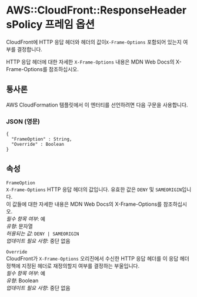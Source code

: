 # AWS::CloudFront::ResponseHeadersPolicy 프레임 옵션

CloudFront에 HTTP 응답 헤더와 헤더의 값이`X-Frame-Options` 포함되어 있는지 여부를 결정합니다.

HTTP 응답 헤더에 대한 자세한 `X-Frame-Options` 내용은 MDN Web Docs의 X-Frame-Options를 참조하십시오.

## 통사론

AWS CloudFormation 템플릿에서 이 엔터티를 선언하려면 다음 구문을 사용합니다.

### JSON (영문)

```
{
  "FrameOption" : String,
  "Override" : Boolean
}
```

## 속성

`FrameOption`  
 `X-Frame-Options` HTTP 응답 헤더의 값입니다. 유효한 값은 `DENY` 및 `SAMEORIGIN`입니다.  
이 값들에 대한 자세한 내용은 MDN Web Docs의 X-Frame-Options를 참조하십시오.  
_필수 항목 여부_: 예  
_유형_: 문자열  
_허용되는 값_: `DENY | SAMEORIGIN`  
_업데이트 필요 사항_: 중단 없음

`Override`  
CloudFront가 `X-Frame-Options` 오리진에서 수신한 HTTP 응답 헤더를 이 응답 헤더 정책에 지정된 헤더로 재정의할지 여부를 결정하는 부울입니다.  
_필수 항목 여부_: 예  
_유형_: Boolean  
_업데이트 필요 사항_: 중단 없음
